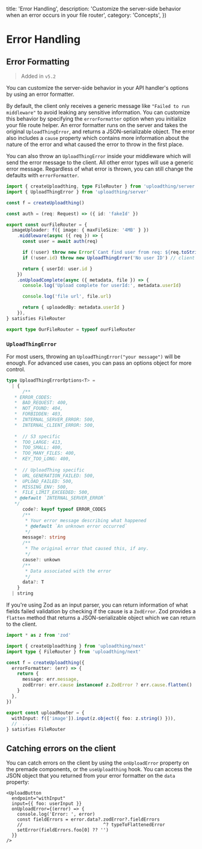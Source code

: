 
  title: 'Error Handling',
  description:
    'Customize the server-side behavior when an error occurs in your file router',
  category: 'Concepts',
})

# Error Handling

## Error Formatting

> Added in `v5.2`

You can customize the server-side behavior in your API handler's options by
using an error formatter.

By default, the client only receives a generic message like
`"Failed to run middleware"` to avoid leaking any sensitive information. You can
customize this behavior by specifying the `errorFormatter` option when you
initialize your file route helper. An error formatter runs on the server and
takes the original `UploadThingError`, and returns a JSON-serializable object.
The error also includes a `cause` property which contains more information about
the nature of the error and what caused the error to throw in the first place.

You can also throw an `UploadThingError` inside your middleware which will send
the error message to the client. All other error types will use a generic error
message. Regardless of what error is thrown, you can still change the defaults
with `errorFormatter`.

```ts
import { createUploadthing, type FileRouter } from 'uploadthing/server'
import { UploadThingError } from 'uploadthing/server'

const f = createUploadthing()

const auth = (req: Request) => ({ id: 'fakeId' })

export const ourFileRouter = {
  imageUploader: f({ image: { maxFileSize: '4MB' } })
    .middleware(async ({ req }) => {
      const user = await auth(req)

      if (!user) throw new Error(`Cant find user from req: ${req.toString()}`) // client onError will get "Failed to run middleware"
      if (!user.id) throw new UploadThingError('No user ID') // client onError will get "No user ID"

      return { userId: user.id }
    })
    .onUploadComplete(async ({ metadata, file }) => {
      console.log('Upload complete for userId:', metadata.userId)

      console.log('file url', file.url)

      return { uploadedBy: metadata.userId }
    }),
} satisfies FileRouter

export type OurFileRouter = typeof ourFileRouter
```

### `UploadThingError`

For most users, throwing an `UploadThingError("your message")` will be enough.
For advanced use cases, you can pass an options object for more control.

```ts
type UploadThingErrorOptions<T> =
  | {
      /**
   * ERROR_CODES:
   *  BAD_REQUEST: 400,
   *  NOT_FOUND: 404,
   *  FORBIDDEN: 403,
   *  INTERNAL_SERVER_ERROR: 500,
   *  INTERNAL_CLIENT_ERROR: 500,
      
   *  // S3 specific
   *  TOO_LARGE: 413,
   *  TOO_SMALL: 400,
   *  TOO_MANY_FILES: 400,
   *  KEY_TOO_LONG: 400,
      
   *  // UploadThing specific
   *  URL_GENERATION_FAILED: 500,
   *  UPLOAD_FAILED: 500,
   *  MISSING_ENV: 500,
   *  FILE_LIMIT_EXCEEDED: 500,
   * @default `INTERNAL_SERVER_ERROR`
   */
      code?: keyof typeof ERROR_CODES
      /**
       * Your error message describing what happened
       * @default `An unknown error occurred`
       */
      message?: string
      /**
       * The original error that caused this, if any.
       */
      cause?: unkown
      /**
       * Data associated with the error
       */
      data?: T
    }
  | string
```

If you're using Zod as an input parser, you can return information of what
fields failed validation by checking if the cause is a `ZodError`. Zod provides
a `flatten` method that returns a JSON-serializable object which we can return
to the client.

```ts
import * as z from 'zod'

import { createUploadthing } from 'uploadthing/next'
import type { FileRouter } from 'uploadthing/next'

const f = createUploadthing({
  errorFormatter: (err) => {
    return {
      message: err.message,
      zodError: err.cause instanceof z.ZodError ? err.cause.flatten() : null,
    }
  },
})

export const uploadRouter = {
  withInput: f(['image']).input(z.object({ foo: z.string() })),
  //  ...
} satisfies FileRouter
```

## Catching errors on the client

You can catch errors on the client by using the `onUploadError` property on the
premade components, or the `useUploadthing` hook. You can access the JSON object
that you returned from your error formatter on the `data` property:

```tsx
<UploadButton
  endpoint="withInput"
  input={{ foo: userInput }}
  onUploadError={(error) => {
    console.log('Error: ', error)
    const fieldErrors = error.data?.zodError?.fieldErrors
    //                              ^? typeToFlattenedError
    setError(fieldErrors.foo[0] ?? '')
  }}
/>
```
